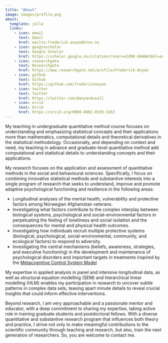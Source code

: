 ```yaml
---
title: "About"
image: images/profile.png
about: 
  template: jolla
  links: 
    - icon: email
      text: Email
      href: mailto:frederick.anyan@ntnu.no
    - icon: googlescholar
      text: Google Scholar
      href: https://scholar.google.no/citations?user=e2dUK-EAAAAJ&hl=en
    - icon: researchgate
      text: Researchgate
      href: https://www.researchgate.net/profile/Frederick-Anyan
    - icon: github
      text: Github
      href: https://github.com/frederickanyan
    - icon: twitter
      text: Twitter
      href: https://twitter.com/@anyan4usall
    - icon: orcid
      text: Orcid
      href: https://orcid.org/0000-0002-0339-3263
---
```

My teaching in undergraduate quantitative method course focuses on understanding and emphasizing statistical concepts and their applications more than mathematics, computational details and theoretical derivatives in the statistical methodology. Occasionally, and depending on context and need, my teaching in advance and graduate-level quantitative method add computational and statistical details to understanding concepts and their applications.

My research focuses on the application and assessment of quantitative methods in the social and behavioural sciences. Specifically, I focus on combining innovative statistical methods and substantive interests into a single program of research that seeks to understand, improve and promote adaptive psychological functioning and resilience in the following areas:

<ul>
  <li>Longitudinal analyses of the mental health, vulnerability and protective factors among Norwegian Afghanistan veterans.</li>

<li>Investigating what factors contribute to the complex interplay between biological systems, psychological and social-environmental factors in perpetuating the feeling of loneliness and social isolation and the consequences for mental and physical health outcomes.</li>

<li>Investigating how individuals recruit multiple protective systems (biological, psychological, social-environmental, community, and ecological factors) to respond to adversity.</li>

<li>Investigating the central mechanisms (beliefs, awareness, strategies, and executive functioning) in the development and maintenance of psychological disorders and important targets in treatments inspired by the [Metacognitive Control System Model](https://www.frontiersin.org/articles/10.3389/fpsyg.2019.02621/full)</li>
</ul>

My expertise in applied analysis in panel and intensive longitudinal data, as well as structural equation modelling (SEM) and hierarchical linear modelling (HLM) enables my participation in research to uncover subtle patterns in complex data sets, teasing apart minute details to reveal crucial insights that could inform effective interventions.

Beyond research, I am very approachable and a passionate mentor and educator, with a deep commitment to sharing my expertise, taking active role in training graduate students and postdoctoral fellows. With a diverse quantitative and substantive research program that influences both theory and practice, I strive not only to make meaningful contributions to the scientific community through teaching and research, but also, train the next generation of researchers. So, you are welcome to contact me.